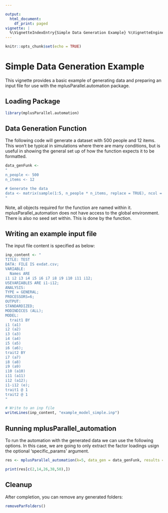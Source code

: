 ```yaml
---

output:
  html_document:
    df_print: paged
vignette: |
  %\VignetteIndexEntry{Simple Data Generation Example} %\VignetteEngine{knitr::rmarkdown} %\VignetteEncoding{UTF-8}
---
```


```r
knitr::opts_chunk$set(echo = TRUE)
```

# Simple Data Generation Example

This vignette provides a basic example of generating data and preparing an input file for use with the mplusParallel.automation package.

## Loading Package
```r
library(mplusParallel.automation)

```

## Data Generation Function

The following code will generate a dataset with 500 people and 12 items. This won't be typical in simulations where there are many conditions, but is useful in showing the general set up of how the function expects it to be formatted.

```r

data_genFunk <- 
"
n_people <- 500
n_items <- 12

# Generate the data
data <- matrix(sample(1:5, n_people * n_items, replace = TRUE), ncol = n_items)
"
```

Note, all objects required for the function are named within it. mplusParallel_automation does not have access to the global environment. There is also no seed set within. This is done by the function.

## Writing an example input file
The input file content is specified as below:

```r
inp_content <- "
TITLE: TEST
DATA: FILE IS exdat.csv;
VARIABLE:
  Names ARE
i1 i2 i3 i4 i5 i6 i7 i8 i9 i10 i11 i12;
USEVARIABLES ARE i1-i12;
ANALYSIS:
TYPE = GENERAL;
PROCESSORS=6;
OUTPUT:
STANDARDIZED;
MODINDICES (ALL);
MODEL:
  trait1 BY
i1 (a1)
i2 (a2)
i3 (a3)
i4 (a4)
i5 (a5)
i6 (a6);
trait2 BY
i7 (a7)
i8 (a8)
i9 (a9)
i10 (a10)
i11 (a11)
i12 (a12);
i1-i12 (e);
trait1 @ 1
trait2 @ 1
"

# Write to an inp file
writeLines(inp_content, "example_model_simple.inp")
```

## Running mplusParallel_automation
To run the automation with the generated data we can use the following options. In this case, we are going to only extract the factor loadings usign the optional 'specific_params' argument.

```r
res <- mplusParallel_automation(k=5, data_gen = data_genFunk, results = 'parameters', specific_params = c('trait1.by', 'trait2.by'))

print(res[c(2,14,26,38,50),])
```

## Cleanup
After completion, you can remove any generated folders:

```r
removeParFolders()
```
